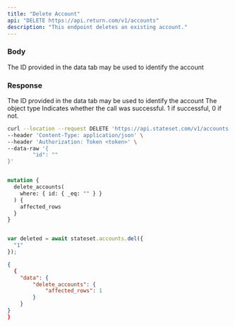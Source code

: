 ```yaml
---
title: "Delete Account"
api: "DELETE https://api.return.com/v1/accounts"
description: "This endpoint deletes an existing account."
---
```


### Body

<ParamField body="id" type="string">
  The ID provided in the data tab may be used to identify the account
</ParamField>

### Response

<ResponseField name="id" type="string">
  The ID provided in the data tab may be used to identify the account
</ResponseField>

<ResponseField name="object" type="string">
  The object type
</ResponseField>

<ResponseField name="success" type="number">
  Indicates whether the call was successful. 1 if successful, 0 if not.
</ResponseField>

<RequestExample>

```bash cURL
curl --location --request DELETE 'https://api.stateset.com/v1/accounts' \
--header 'Content-Type: application/json' \
--header 'Authorization: Token <token>' \
--data-raw '{
		"id": ""
}'
```

```graphQL GraphQL

mutation {
  delete_accounts(
    where: { id: { _eq: "" } }
  ) {
    affected_rows
  }
}

```

```javascript Node.js

var deleted = await stateset.accounts.del({
  "1"
});

```

</RequestExample>

<ResponseExample>

```json Response
{
  {
    "data": {
        "delete_accounts": {
            "affected_rows": 1
        }
    }
}
}
```

</ResponseExample>
